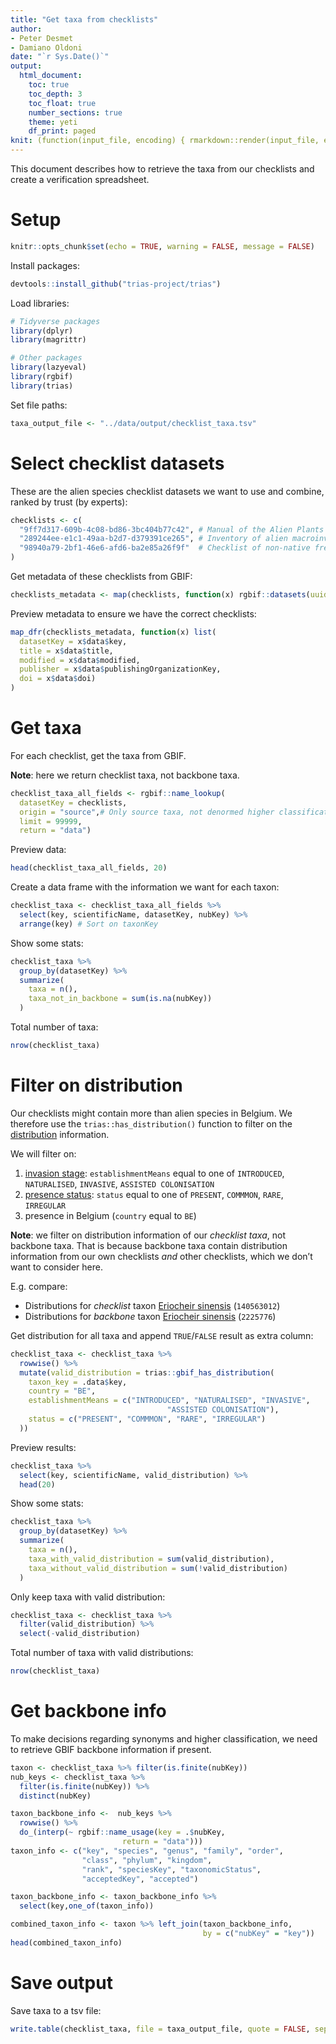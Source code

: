 ```yaml
---
title: "Get taxa from checklists"
author:
- Peter Desmet
- Damiano Oldoni
date: "`r Sys.Date()`"
output:
  html_document:
    toc: true
    toc_depth: 3
    toc_float: true
    number_sections: true
    theme: yeti
    df_print: paged
knit: (function(input_file, encoding) { rmarkdown::render(input_file, encoding = encoding, output_file = paste0("../docs/",sub(".Rmd", ".html", basename(input_file))))})
---
```


This document describes how to retrieve the taxa from our checklists and create a verification spreadsheet.

# Setup

```r
knitr::opts_chunk$set(echo = TRUE, warning = FALSE, message = FALSE)
```

Install packages:

```r
devtools::install_github("trias-project/trias")
```

Load libraries:

```r
# Tidyverse packages
library(dplyr)
library(magrittr)

# Other packages
library(lazyeval)
library(rgbif)
library(trias)
```

Set file paths:

```r
taxa_output_file <- "../data/output/checklist_taxa.tsv"
```

# Select checklist datasets

These are the alien species checklist datasets we want to use and combine, ranked by trust (by experts):

```r
checklists <- c(
  "9ff7d317-609b-4c08-bd86-3bc404b77c42", # Manual of the Alien Plants of Belgium
  "289244ee-e1c1-49aa-b2d7-d379391ce265", # Inventory of alien macroinvertebrates in Flanders, Belgium
  "98940a79-2bf1-46e6-afd6-ba2e85a26f9f"  # Checklist of non-native freshwater fishes in Flanders, Belgium
)
```

Get metadata of these checklists from GBIF:

```r
checklists_metadata <- map(checklists, function(x) rgbif::datasets(uuid = x))
```

Preview metadata to ensure we have the correct checklists:

```r
map_dfr(checklists_metadata, function(x) list(
  datasetKey = x$data$key,
  title = x$data$title,
  modified = x$data$modified,
  publisher = x$data$publishingOrganizationKey,
  doi = x$data$doi)
)
```

# Get taxa

For each checklist, get the taxa from GBIF.

**Note**: here we return checklist taxa, not backbone taxa.

```r
checklist_taxa_all_fields <- rgbif::name_lookup(
  datasetKey = checklists,
  origin = "source",# Only source taxa, not denormed higher classification taxa
  limit = 99999,
  return = "data")
```

Preview data:

```r
head(checklist_taxa_all_fields, 20)
```

Create a data frame with the information we want for each taxon:

```r
checklist_taxa <- checklist_taxa_all_fields %>%
  select(key, scientificName, datasetKey, nubKey) %>%
  arrange(key) # Sort on taxonKey
```

Show some stats:

```r
checklist_taxa %>%
  group_by(datasetKey) %>%
  summarize(
    taxa = n(),
    taxa_not_in_backbone = sum(is.na(nubKey))
  )
```

Total number of taxa:

```r
nrow(checklist_taxa)
```

# Filter on distribution

Our checklists might contain more than alien species in Belgium. We therefore use the `trias::has_distribution()` function to filter on the [distribution](http://rs.gbif.org/extension/gbif/1.0/distribution.xml) information.

We will filter on:

1. [invasion stage](http://gbif.github.io/parsers/apidocs/org/gbif/api/vocabulary/EstablishmentMeans.html): `establishmentMeans` equal to one of `INTRODUCED`,  `NATURALISED`, `INVASIVE`, `ASSISTED COLONISATION`
2. [presence status](https://gbif.github.io/gbif-api/apidocs/org/gbif/api/vocabulary/OccurrenceStatus.html): `status` equal to one of `PRESENT`, `COMMMON`, `RARE`, `IRREGULAR`
3. presence in Belgium (`country` equal to `BE`)

**Note**: we filter on distribution information of our _checklist taxa_, not backbone taxa. That is because backbone taxa contain distribution information from our own checklists _and_ other checklists, which we don't want to consider here.

E.g. compare:

* Distributions for _checklist_ taxon [Eriocheir sinensis](https://api.gbif.org/v1/species/140563012/distributions) (`140563012`)
* Distributions for _backbone_ taxon [Eriocheir sinensis](https://api.gbif.org/v1/species/2225776/distributions) (`2225776`)

Get distribution for all taxa and append `TRUE`/`FALSE` result as extra column:

```r
checklist_taxa <- checklist_taxa %>%
  rowwise() %>%
  mutate(valid_distribution = trias::gbif_has_distribution(
    taxon_key = .data$key,
    country = "BE",
    establishmentMeans = c("INTRODUCED", "NATURALISED", "INVASIVE",
                                   "ASSISTED COLONISATION"),
    status = c("PRESENT", "COMMMON", "RARE", "IRREGULAR")
  ))
```

Preview results:

```r
checklist_taxa %>%
  select(key, scientificName, valid_distribution) %>%
  head(20)
```

Show some stats:

```r
checklist_taxa %>%
  group_by(datasetKey) %>%
  summarize(
    taxa = n(),
    taxa_with_valid_distribution = sum(valid_distribution),
    taxa_without_valid_distribution = sum(!valid_distribution)
  )
```

Only keep taxa with valid distribution:

```r
checklist_taxa <- checklist_taxa %>%
  filter(valid_distribution) %>%
  select(-valid_distribution)
```

Total number of taxa with valid distributions:

```r
nrow(checklist_taxa)
```

# Get backbone info

To make decisions regarding synonyms and higher classification, we need to retrieve GBIF backbone information if present.

```r
taxon <- checklist_taxa %>% filter(is.finite(nubKey))
nub_keys <- checklist_taxa %>% 
  filter(is.finite(nubKey)) %>% 
  distinct(nubKey)

taxon_backbone_info <-  nub_keys %>%
  rowwise() %>%
  do_(interp(~ rgbif::name_usage(key = .$nubKey,
                         return = "data")))
taxon_info <- c("key", "species", "genus", "family", "order",
                "class", "phylum", "kingdom",
                "rank", "speciesKey", "taxonomicStatus", 
                "acceptedKey", "accepted")

taxon_backbone_info <- taxon_backbone_info %>%
  select(key,one_of(taxon_info))

combined_taxon_info <- taxon %>% left_join(taxon_backbone_info,
                                           by = c("nubKey" = "key"))
head(combined_taxon_info)
```

# Save output

Save taxa to a tsv file:

```r
write.table(checklist_taxa, file = taxa_output_file, quote = FALSE, sep = "\t", na = "",  row.names = FALSE)
```
